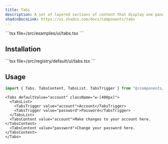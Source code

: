 ```yaml
---
title: Tabs
description: A set of layered sections of content that display one panel at a time.
shadcnDocsLink: https://ui.shadcn.com/docs/components/tabs
---
```


<ComponentPreview component="tabs">
  ```tsx file=<rootDir>/src/examples/ui/tabs.tsx
  ```
</ComponentPreview>

## Installation

<Installation component="tabs">
  ```tsx file=<rootDir>/src/registry/default/ui/tabs.tsx
  ```
</Installation>

## Usage

```ts
import { Tabs, TabsContent, TabsList, TabsTrigger } from "@/components/ui/tabs"
```

```tsx
<Tabs defaultValue="account" className="w-[400px]">
  <TabsList>
    <TabsTrigger value="account">Account</TabsTrigger>
    <TabsTrigger value="password">Password</TabsTrigger>
  </TabsList>
  <TabsContent value="account">Make changes to your account here.</TabsContent>
  <TabsContent value="password">Change your password here.</TabsContent>
</Tabs>
```